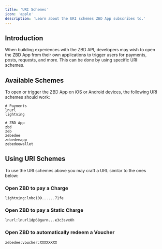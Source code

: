 ```yaml
---
title: 'URI Schemes'
icon: 'apple'
description: 'Learn about the URI schemes ZBD App subscribes to.'
---
```


## Introduction

When building experiences with the ZBD API, developers may wish to open the ZBD App from their own applications to trigger users for payments, posts, requests, and more. This can be done by using specific URI schemes.

## Available Schemes

To open or trigger the ZBD App on iOS or Android devices, the following URI schemes should work:

```
# Payments
lnurl
lightning

# ZBD App
zbd
zeb
zebedee
zebedeeapp
zebedeewallet
```

## Using URI Schemes

To use the URI schemes above you may craft a URL similar to the ones below:

### Open ZBD to pay a Charge

```
lightning:lnbc109......71fe
```

### Open ZBD to pay a Static Charge

```
lnurl:lnurl1dp68gurn...e3c3svx0h
```

### Open ZBD to automatically redeem a Voucher

```
zebedee:voucher:XXXXXXXX
```
